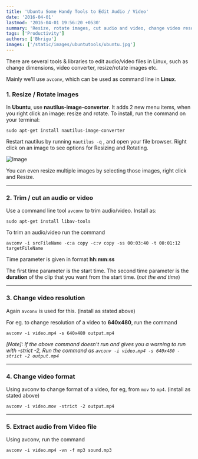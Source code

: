 ```yaml
---
title: 'Ubuntu Some Handy Tools to Edit Audio / Video'
date: '2016-04-01'
lastmod: '2016-04-01 19:56:20 +0530'
summary: 'Resize, rotate images, cut audio and video, change video resolution and format, extract audio'
tags: ['Productivity']
authors: ['Bhrigu']
images: ['/static/images/ubuntutools/ubuntu.jpg']
---
```



There are several tools & libraries to edit audio/video files in Linux, such as change dimensions, video converter, resize/rotate images etc.

Mainly we'll use `avconv`, which can be used as command line in __Linux__.


### 1. Resize / Rotate images
In __Ubuntu__, use **nautilus-image-converter**. It adds 2 new menu items, when you right click an image: resize and rotate. To install, run the command on your terminal:

`sudo apt-get install nautilus-image-converter`

Restart nautilus by running `nautilus -q` , and open your file browser. Right click on an image to see options for Resizing and Rotating.

![Image](/static/images/ubuntutools/resize.png)



You can even resize multiple images by selecting those images, right click and Resize.

---

### 2. Trim / cut an audio or video
Use a command line tool `avconv` to trim audio/video. Install as:

`sudo apt-get install libav-tools`

To trim an audio/video run the command

`avconv -i srcFileName -c:a copy -c:v copy -ss 00:03:40 -t 00:01:12 targetFileName`

Time parameter is given in format **hh:mm:ss** 

The first time parameter is the start time. The second time parameter is the **duration** of the clip that you want from the start time. (*not the end time*)

---

### 3. Change video resolution
Again `avconv` is used for this. (install as stated above)

For eg. to change resolution of a video to __640x480__, run the command

`avconv -i video.mp4 -s 640x480 output.mp4`



*[Note]: If the above command doesn't run and gives you a warning to run with -strict -2, Run the command as `avconv -i video.mp4 -s 640x480 -strict -2 output.mp4`*
 

---

### 4. Change video format
Using avconv to change format of a video, for eg, from `mov` to `mp4`. (install as stated above)

`avconv -i video.mov -strict -2 output.mp4`

---

### 5. Extract audio from Video file
Using avconv, run the command

`avconv -i video.mp4 -vn -f mp3 sound.mp3`
